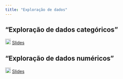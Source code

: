 ```yaml
---
title: "Exploração de dados"
---
```


## "Exploração de dados categóricos"

![](img/slide.png){width="18"} [Slides](exploracao-dados-categoricos.qmd){target="_blank"}

## "Exploração de dados numéricos"

![](img/slide.png){width="18"} [Slides](exploracao-dados-numericos.qmd){target="_blank"}